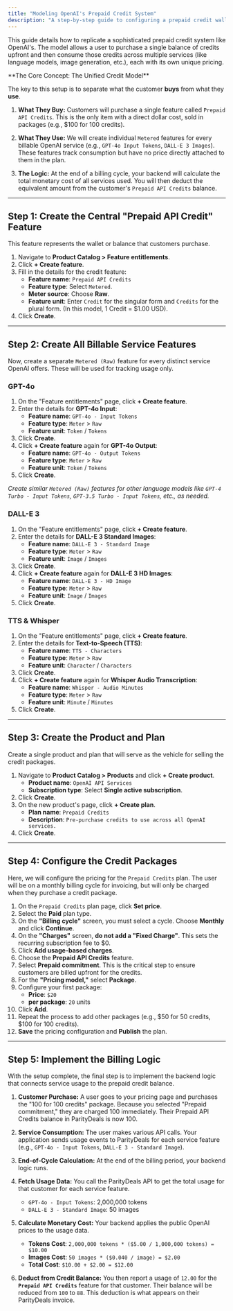 ```yaml
---
title: "Modeling OpenAI's Prepaid Credit System"
description: "A step-by-step guide to configuring a prepaid credit wallet system, where a single balance is consumed by various services at different rates."
---
```


This guide details how to replicate a sophisticated prepaid credit system like OpenAI's. The model allows a user to purchase a single balance of credits upfront and then consume those credits across multiple services (like language models, image generation, etc.), each with its own unique pricing.

<Info>
  **The Core Concept: The Unified Credit Model**
  
  The key to this setup is to separate what the customer **buys** from what they **use**.
  
  1.  **What They Buy:** Customers will purchase a single feature called `Prepaid API Credits`. This is the only item with a direct dollar cost, sold in packages (e.g., $100 for 100 credits).
  
  2.  **What They Use:** We will create individual `Metered` features for every billable OpenAI service (e.g., `GPT-4o Input Tokens`, `DALL-E 3 Images`). These features track consumption but have no price directly attached to them in the plan.
  
  3.  **The Logic:** At the end of a billing cycle, your backend will calculate the total monetary cost of all services used. You will then deduct the equivalent amount from the customer's `Prepaid API Credits` balance.

</Info>

---

## Step 1: Create the Central "Prepaid API Credit" Feature

This feature represents the wallet or balance that customers purchase.

1.  Navigate to **Product Catalog > Feature entitlements**.
2.  Click **+ Create feature**.
3.  Fill in the details for the credit feature:
    * **Feature name**: `Prepaid API Credits`
    * **Feature type**: Select `Metered`.
    * **Meter source**: Choose **Raw**.
    * **Feature unit**: Enter `Credit` for the singular form and `Credits` for the plural form. (In this model, 1 Credit = $1.00 USD).
4.  Click **Create**.

---

## Step 2: Create All Billable Service Features

Now, create a separate `Metered (Raw)` feature for every distinct service OpenAI offers. These will be used for tracking usage only.

<Tabs>
<Tab title="Language Models">

### GPT-4o

1.  On the "Feature entitlements" page, click **+ Create feature**.
2.  Enter the details for **GPT-4o Input**:
    * **Feature name**: `GPT-4o - Input Tokens`
    * **Feature type**: `Meter` > `Raw`
    * **Feature unit**: `Token` / `Tokens`
3.  Click **Create**.
4.  Click **+ Create feature** again for **GPT-4o Output**:
    * **Feature name**: `GPT-4o - Output Tokens`
    * **Feature type**: `Meter` > `Raw`
    * **Feature unit**: `Token` / `Tokens`
5.  Click **Create**.

*Create similar `Metered (Raw)` features for other language models like `GPT-4 Turbo - Input Tokens`, `GPT-3.5 Turbo - Input Tokens`, etc., as needed.*

</Tab>
<Tab title="Image Models">

### DALL-E 3

1.  On the "Feature entitlements" page, click **+ Create feature**.
2.  Enter the details for **DALL-E 3 Standard Images**:
    * **Feature name**: `DALL-E 3 - Standard Image`
    * **Feature type**: `Meter` > `Raw`
    * **Feature unit**: `Image` / `Images`
3.  Click **Create**.
4.  Click **+ Create feature** again for **DALL-E 3 HD Images**:
    * **Feature name**: `DALL-E 3 - HD Image`
    * **Feature type**: `Meter` > `Raw`
    * **Feature unit**: `Image` / `Images`
5.  Click **Create**.

</Tab>
<Tab title="Audio Models">

### TTS & Whisper

1.  On the "Feature entitlements" page, click **+ Create feature**.
2.  Enter the details for **Text-to-Speech (TTS)**:
    * **Feature name**: `TTS - Characters`
    * **Feature type**: `Meter` > `Raw`
    * **Feature unit**: `Character` / `Characters`
3.  Click **Create**.
4.  Click **+ Create feature** again for **Whisper Audio Transcription**:
    * **Feature name**: `Whisper - Audio Minutes`
    * **Feature type**: `Meter` > `Raw`
    * **Feature unit**: `Minute` / `Minutes`
5.  Click **Create**.

</Tab>
</Tabs>

---

## Step 3: Create the Product and Plan

Create a single product and plan that will serve as the vehicle for selling the credit packages.

1.  Navigate to **Product Catalog > Products** and click **+ Create product**.
    * **Product name**: `OpenAI API Services`
    * **Subscription type**: Select **Single active subscription**.
2.  Click **Create**.
3.  On the new product's page, click **+ Create plan**.
    * **Plan name**: `Prepaid Credits`
    * **Description**: `Pre-purchase credits to use across all OpenAI services.`
4.  Click **Create**.

---

## Step 4: Configure the Credit Packages

Here, we will configure the pricing for the `Prepaid Credits` plan. The user will be on a monthly billing cycle for invoicing, but will only be charged when they purchase a credit package.

1.  On the `Prepaid Credits` plan page, click **Set price**.
2.  Select the **Paid** plan type.
3.  On the **"Billing cycle"** screen, you must select a cycle. Choose **Monthly** and click **Continue**.
4.  On the **"Charges"** screen, **do not add a "Fixed Charge"**. This sets the recurring subscription fee to $0.
5.  Click **Add usage-based charges**.
6.  Choose the **Prepaid API Credits** feature.
7.  Select **Prepaid commitment**. This is the critical step to ensure customers are billed upfront for the credits.
8.  For the **"Pricing model,"** select **Package**.
9.  Configure your first package:
    * **Price**: `$20`
    * **per package**: `20` units
10. Click **Add**.
11. Repeat the process to add other packages (e.g., $50 for 50 credits, $100 for 100 credits).
12. **Save** the pricing configuration and **Publish** the plan.

---

## Step 5: Implement the Billing Logic

With the setup complete, the final step is to implement the backend logic that connects service usage to the prepaid credit balance.

<Accordion title="Implementing the Credit Deduction Logic">
  
1. **Customer Purchase:** A user goes to your pricing page and purchases the "100 for 100 credits" package. Because you selected "Prepaid commitment," they are charged 100 immediately. Their Prepaid API Credits balance in ParityDeals is now 100.
2.  **Service Consumption:** The user makes various API calls. Your application sends usage events to ParityDeals for each service feature (e.g., `GPT-4o - Input Tokens`, `DALL-E 3 - Standard Image`).

3.  **End-of-Cycle Calculation:** At the end of the billing period, your backend logic runs.
    
4.  **Fetch Usage Data:** You call the ParityDeals API to get the total usage for that customer for each service feature.
    * `GPT-4o - Input Tokens`: 2,000,000 tokens
    * `DALL-E 3 - Standard Image`: 50 images

5.  **Calculate Monetary Cost:** Your backend applies the public OpenAI prices to the usage data.
    * **Tokens Cost**: `2,000,000 tokens * ($5.00 / 1,000,000 tokens) = $10.00`
    * **Images Cost**: `50 images * ($0.040 / image) = $2.00`
    * **Total Cost**: `$10.00 + $2.00 = $12.00`

6.  **Deduct from Credit Balance:** You then report a usage of `12.00` for the **`Prepaid API Credits`** feature for that customer. Their balance will be reduced from `100` to `88`. This deduction is what appears on their ParityDeals invoice.

</Accordion>